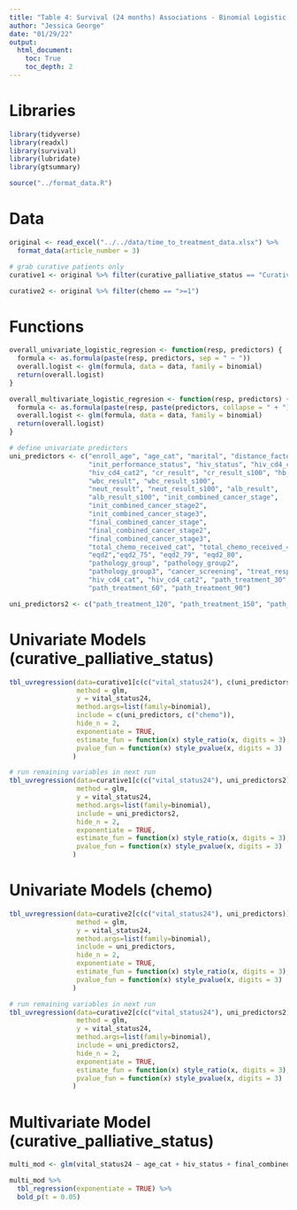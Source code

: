 ```yaml
---
title: "Table 4: Survival (24 months) Associations - Binomial Logistic Regression (Curative)"
author: "Jessica George"
date: "01/29/22"
output:
  html_document:
    toc: True
    toc_depth: 2
---
```


# Libraries
```r
library(tidyverse)
library(readxl)
library(survival)
library(lubridate)
library(gtsummary)

source("../format_data.R")
```


# Data
```r
original <- read_excel("../../data/time_to_treatment_data.xlsx") %>% 
  format_data(article_number = 3)

# grab curative patients only
curative1 <- original %>% filter(curative_palliative_status == "Curative")

curative2 <- original %>% filter(chemo == ">=1")
```

# Functions
```r
overall_univariate_logistic_regresion <- function(resp, predictors) {
  formula <- as.formula(paste(resp, predictors, sep = " ~ "))
  overall.logist <- glm(formula, data = data, family = binomial)
  return(overall.logist)
}

overall_multivariate_logistic_regresion <- function(resp, predictors) {
  formula <- as.formula(paste(resp, paste(predictors, collapse = " + "), sep = " ~ "))
  overall.logist <- glm(formula, data = data, family = binomial)
  return(overall.logist)
}

# define univariate predictors
uni_predictors <- c("enroll_age", "age_cat", "marital", "distance_factored2", 
                    "init_performance_status", "hiv_status", "hiv_cd4_cat", 
                    "hiv_cd4_cat2", "cr_result", "cr_result_s100", "hb_result", 
                    "wbc_result", "wbc_result_s100",
                    "neut_result", "neut_result_s100", "alb_result",
                    "alb_result_s100", "init_combined_cancer_stage",
                    "init_combined_cancer_stage2",
                    "init_combined_cancer_stage3",
                    "final_combined_cancer_stage",
                    "final_combined_cancer_stage2",
                    "final_combined_cancer_stage3",
                    "total_chemo_received_cat", "total_chemo_received_4",
                    "eqd2","eqd2_75", "eqd2_79", "eqd2_80", 
                    "pathology_group", "pathology_group2",
                    "pathology_group3", "cancer_screening", "treat_response",
                    "hiv_cd4_cat", "hiv_cd4_cat2", "path_treatment_30",
                    "path_treatment_60", "path_treatment_90")

uni_predictors2 <- c("path_treatment_120", "path_treatment_150", "path_treatment_180")
```


# Univariate Models (curative_palliative_status)
```r
tbl_uvregression(data=curative1[c(c("vital_status24"), c(uni_predictors, c("chemo")))],
                 method = glm, 
                 y = vital_status24,
                 method.args=list(family=binomial),
                 include = c(uni_predictors, c("chemo")),
                 hide_n = 2,
                 exponentiate = TRUE,
                 estimate_fun = function(x) style_ratio(x, digits = 3),
                 pvalue_fun = function(x) style_pvalue(x, digits = 3)
                )

# run remaining variables in next run
tbl_uvregression(data=curative1[c(c("vital_status24"), uni_predictors2)],
                 method = glm, 
                 y = vital_status24,
                 method.args=list(family=binomial),
                 include = uni_predictors2,
                 hide_n = 2,
                 exponentiate = TRUE,
                 estimate_fun = function(x) style_ratio(x, digits = 3),
                 pvalue_fun = function(x) style_pvalue(x, digits = 3)
                )
```

# Univariate Models (chemo)
```r
tbl_uvregression(data=curative2[c(c("vital_status24"), uni_predictors)],
                 method = glm, 
                 y = vital_status24,
                 method.args=list(family=binomial),
                 include = uni_predictors,
                 hide_n = 2,
                 exponentiate = TRUE,
                 estimate_fun = function(x) style_ratio(x, digits = 3),
                 pvalue_fun = function(x) style_pvalue(x, digits = 3)
                )

# run remaining variables in next run
tbl_uvregression(data=curative2[c(c("vital_status24"), uni_predictors2)],
                 method = glm, 
                 y = vital_status24,
                 method.args=list(family=binomial),
                 include = uni_predictors2,
                 hide_n = 2,
                 exponentiate = TRUE,
                 estimate_fun = function(x) style_ratio(x, digits = 3),
                 pvalue_fun = function(x) style_pvalue(x, digits = 3)
                )
```


# Multivariate Model (curative_palliative_status)
```r
multi_mod <- glm(vital_status24 ~ age_cat + hiv_status + final_combined_cancer_stage2 + eqd2_75 + chemo + path_treatment_90, data=curative1, family=binomial())

multi_mod %>% 
  tbl_regression(exponentiate = TRUE) %>% 
  bold_p(t = 0.05)
```
